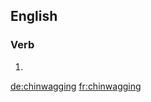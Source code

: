 ==English==

===Verb===
{{head|en|present participle}}

# {{present participle of|chinwag|lang=en|nocat=1}}

[[de:chinwagging]]
[[fr:chinwagging]]